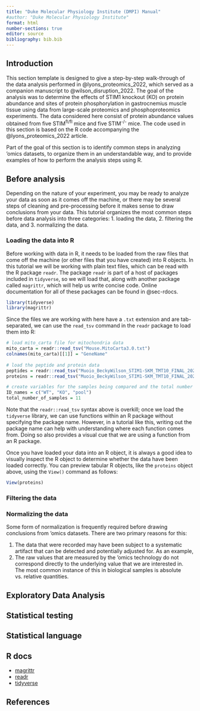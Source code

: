 ```yaml
---
title: "Duke Molecular Physiology Institute (DMPI) Manual"
#author: "Duke Molecular Physiology Institute"
format: html
number-sections: true
editor: source
bibliography: bib.bib
---
```


## Introduction {#sec-intro}

This section template is designed to give a step-by-step walk-through of the data analysis performed in @lyons_proteomics_2022, which served as a companion manuscript to @wilson_disruption_2022. The goal of the analysis was to determine the effects of STIM1 knockout (KO) on protein abundance and sites of protein phosphorylation in gastrocnemius muscle tissue using data from large-scale proteomics and phosphoproteomics experiments. The data considered here consist of protein abundance values obtained from five STIM<sup>fl/fl</sup> mice and five STIM<sup>-/-</sup> mice. The code used in this section is based on the R code accompanying the @lyons_proteomics_2022 article.

Part of the goal of this section is to identify common steps in analyzing 'omics datasets, to organize them in an understandable way, and to provide examples of how to perform the analysis steps using R.

## Before analysis {#sec-before}

Depending on the nature of your experiment, you may be ready to analyze your data as soon as it comes off the machine, or there may be several steps of cleaning and pre-processing before it makes sense to draw conclusions from your data. This tutorial organizes the most common steps before data analysis into three categories: 1. loading the data, 2. filtering the data, and 3. normalizing the data.

### Loading the data into R

Before working with data in R, it needs to be loaded from the raw files that come off the machine (or other files that you have created) into R objects. In this tutorial we will be working with plain text files, which can be read with the R package `readr`. The package `readr` is part of a host of packages included in `tidyverse`, so we will load that, along with another package called `magrittr`, which will help us write concise code. Online documentation for all of these packages can be found in @sec-rdocs.

```r
library(tidyverse)
library(magrittr)
```

Since the files we are working with here have a `.txt` extension and are tab-separated, we can use the `read_tsv` command in the `readr` package to load them into R:

```r
# load mito_carta file for mitochondria data
mito_carta = readr::read_tsv("Mouse.MitoCarta3.0.txt")
colnames(mito_carta)[[1]] = "GeneName"
  
# load the peptide and protein data
peptides = readr::read_tsv("Muoio_BeckyWilson_STIM1-SKM_TMT10_FINAL_2020-05-03_SN2pt5_PeptideIsoforms.txt")
proteins = readr::read_tsv("Muoio_BeckyWilson_STIM1-SKM_TMT10_FINAL_2020-05-03_SN2pt5_Proteins.txt")

# create variables for the samples being compared and the total number of samples
ID_names = c("WT", "KO", "pool") 
total_number_of_samples = 11
```

Note that the `readr::read_tsv` syntax above is overkill; once we load the `tidyverse` library, we can use functions within an R package without specifying the package name. However, in a tutorial like this, writing out the package name can help with understanding where each function comes from. Doing so also provides a visual cue that we are using a function from an R package.

Once you have loaded your data into an R object, it is always a good idea to visually inspect the R object to determine whether the data have been loaded correctly. You can preview tabular R objects, like the `proteins` object above, using the `View()` command as follows:

```r
View(proteins)
```

### Filtering the data

### Normalizing the data

Some form of normalization is frequently required before drawing conclusions from 'omics datasets. There are two primary reasons for this: 

1. The data that were recorded may have been subject to a systematic artifact that can be detected and potentially adjusted for. As an example, 
2. The raw values that are measured by the 'omics technology do not correspond directly to the underlying value that we are interested in. The most common instance of this in biological samples is absolute vs. relative quantities.

## Exploratory Data Analysis {#sec-eda}

## Statistical testing {#sec-stattest}

## Statistical language {#sec-statlang}

## R docs {#sec-rdocs}

- [magrittr](https://magrittr.tidyverse.org)
- [readr](https://readr.tidyverse.org)
- [tidyverse](https://www.tidyverse.org/packages/)

## References

::: {#refs}
:::
